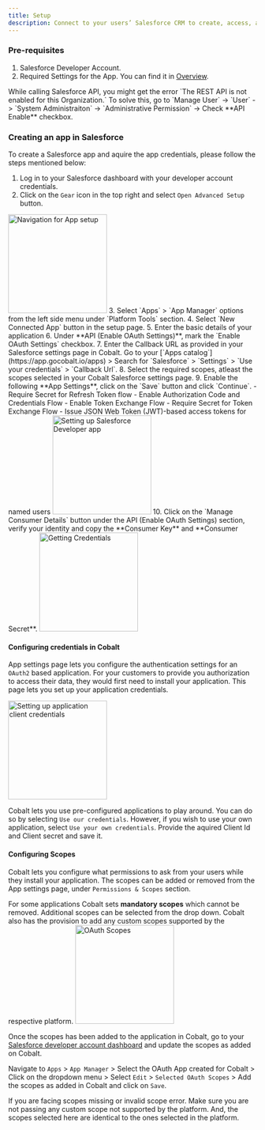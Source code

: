 ```yaml
---
title: Setup
description: Connect to your users’ Salesforce CRM to create, access, and update records in their Salesforce account.
---
```


### Pre-requisites

1. Salesforce Developer Account.
2. Required Settings for the App. You can find it in [Overview](https://docs.gocobalt.io/resources/integration-providers/salesforce_overview#required-settings).

<Note>
While calling Salesforce API, you might get the error `The REST API is not enabled for this Organization.` To solve this, go to `Manage User` -> `User` -> `System Administraiton` -> `Administrative Permission` -> Check **API Enable** checkbox. 
</Note>

### Creating an app in Salesforce

To create a Salesforce app and aquire the app credentials, please follow the steps mentioned below:

1. Log in to your Salesforce dashboard with your developer account credentials.
2. Click on the `Gear` icon in the top right and select `Open Advanced Setup` button.
<img height="200" src="/images/Salesforce/Salesforce_navigate.png" alt="Navigation for App setup"/>
3. Select `Apps` > `App Manager` options from the left side menu under `Platform Tools` section.
4. Select `New Connected App` button in the setup page.
5. Enter the basic details of your application
6.  Under **API (Enable OAuth Settings)**, mark the `Enable OAuth Settings` checkbox.
7. Enter the Callback URL as provided in your Salesforce settings page in Cobalt. Go to your [`Apps catalog`](https://app.gocobalt.io/apps) > Search for `Salesforce` > `Settings` > `Use your credentials` > `Callback Url`.
8. Select the required scopes, atleast the scopes selected in your Cobalt Salesforce settings page.
9. Enable the following **App Settings**, click on the `Save` button and click `Continue`.
    - Require Secret for Refresh Token flow
    - Enable Authorization Code and Credentials Flow
    - Enable Token Exchange Flow
    - Require Secret for Token Exchange Flow
    - Issue JSON Web Token (JWT)-based access tokens for named users
<img height="200" src="/images/Salesforce/Salesforce_config.png" alt="Setting up Salesforce Developer app"/>
10. Click on the `Manage Consumer Details` button under the API (Enable OAuth Settings) section, verify your identity and copy the **Consumer Key** and **Consumer Secret**.
<img height="200" src="/images/Salesforce/Salesforce_credentials.png" alt="Getting Credentials"/>

#### Configuring credentials in Cobalt
App settings page lets you configure the authentication settings for an `OAuth2` based application. For your customers to provide you authorization to access their data,
they would first need to install your application. This page lets you set up your application credentials.

<img height="200" src="/images/Salesforce/Salesforce_cobalt.png" alt="Setting up application client credentials"/>

Cobalt lets you use pre-configured applications to play around. You can do so by selecting `Use our credentials`. However, if you wish to use your own application,
select `Use your own credentials`. Provide the aquired Client Id and Client secret and save it.

#### Configuring Scopes
Cobalt lets you configure what permissions to ask from your users while they install your application. The scopes can be added or removed from the App settings page, under `Permissions & Scopes`
section. 

For some applications Cobalt sets **mandatory scopes** which cannot be removed. Additional scopes can be selected from the drop down. Cobalt also has the provision to add any 
custom scopes supported by the respective platform.
<img height="200" src="/images/Salesforce/Salesforce_scopes.png" alt="OAuth Scopes"/>

Once the scopes has been added to the application in Cobalt, go to your [Salesforce developer account dashboard](https://developer.salesforce.com) and update the scopes as added on Cobalt.

Navigate to  `Apps` > `App Manager` > Select the OAuth App created for Cobalt > Click on the dropdown menu > Select  `Edit` > `Selected OAuth Scopes` > Add the scopes as added in Cobalt and click on `Save`.

<Warning>
If you are facing scopes missing or invalid scope error. Make sure you are not passing any custom scope not supported by the platform. And, the scopes selected here are
identical to the ones selected in the platform.
</Warning>